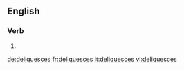 
==English==

===Verb===
{{head|en|verb form}}

# {{en-third-person singular of|deliquesce}}

[[de:deliquesces]]
[[fr:deliquesces]]
[[it:deliquesces]]
[[vi:deliquesces]]